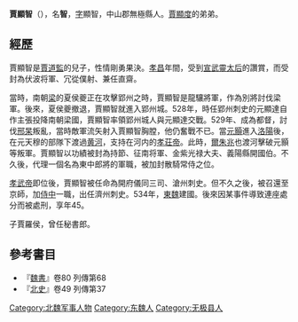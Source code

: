 '''賈顯智'''（{{bd|493年||537年}}），名'''智'''，[[表字|字]]顯智，中山郡無極縣人。[[賈顯度|賈顯度]]的弟弟。

== 經歷 ==
賈顯智是[[賈道監|賈道監]]的兒子，性情剛勇果決。[[孝昌_(年号)|孝昌]]年間，受到[[宣武靈皇后|宣武靈太后]]的讚賞，而受封為伏波将軍、冗從僕射、兼任直齋。

當時，南朝[[梁_(南朝)|梁]]的夏侯夔正在攻擊郢州之時，賈顯智是龍驤將軍，作為別將討伐梁軍。後來，夏侯夔撤退，賈顯智就進入郢州城。528年，時任郢州刺史的元顯達自作主張投降南朝梁國，賈顯智率領郢州城人與元顯達交戰。529年、成為都督，討伐[[邢杲|邢杲]]叛亂，當時敵軍流矢射入賈顯智胸膛，他仍奮戰不已。當[[元颢|元顥]]進入[[洛阳市|洛陽]]後，在元天穆的部隊下渡過[[黄河|黄河]]，支持在河内的[[魏孝庄帝|孝荘帝]]。此時，[[尔朱兆|爾朱兆]]也渡河擊破元顥等叛軍。賈顯智以功績被封為持節、征南将軍、金紫光禄大夫、義陽縣開國伯。不久後，代理一個名為東中郎將的軍職，被加封散騎常侍之位。

[[魏孝武帝|孝武帝]]即位後，賈顯智被任命為開府儀同三司、滄州刺史。但不久之後，被召還至京師，加[[侍中|侍中]]一職，出任濟州刺史。534年，[[東魏|東魏]]建國。後來因某事件導致連座處分而被處刑，享年45。

子賈羅侯，曾任秘書郎。

== 參考書目 ==
* 『[[魏书|魏書]]』卷80 列傳第68
* 『[[北史|北史]]』卷49 列傳第37
[[Category:北魏军事人物|Category:北魏军事人物]]
[[Category:东魏人|Category:东魏人]]
[[Category:无极县人|Category:无极县人]]